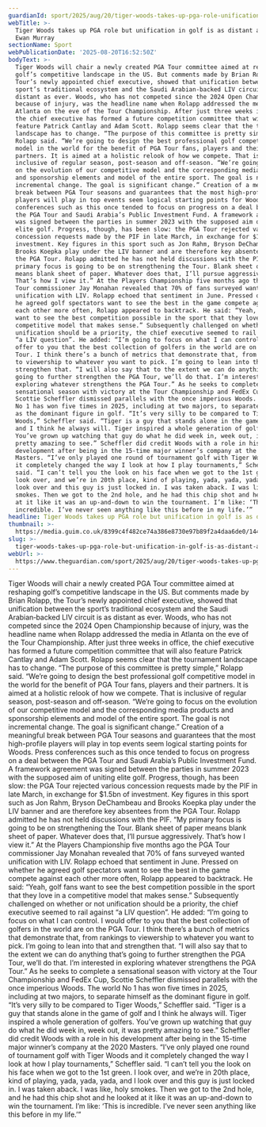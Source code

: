 ```yaml
---
guardianId: sport/2025/aug/20/tiger-woods-takes-up-pga-role-unification-golf-distant-liv
webTitle: >-
  Tiger Woods takes up PGA role but unification in golf is as distant as ever |
  Ewan Murray
sectionName: Sport
webPublicationDate: '2025-08-20T16:52:50Z'
bodyText: >-
  Tiger Woods will chair a newly created PGA Tour committee aimed at reshaping
  golf’s competitive landscape in the US. But comments made by Brian Rolapp, the
  Tour’s newly appointed chief executive, showed that unification between the
  sport’s traditional ecosystem and the Saudi Arabian‑backed LIV circuit is as
  distant as ever. Woods, who has not competed since the 2024 Open Championship
  because of injury, was the headline name when Rolapp addressed the media in
  Atlanta on the eve of the Tour Championship. After just three weeks in office,
  the chief executive has formed a future competition committee that will also
  feature Patrick Cantlay and Adam Scott. Rolapp seems clear that the tournament
  landscape has to change. “The purpose of this committee is pretty simple,”
  Rolapp said. “We’re going to design the best professional golf competitive
  model in the world for the benefit of PGA Tour fans, players and their
  partners. It is aimed at a holistic relook of how we compete. That is
  inclusive of regular season, post-season and off-season. “We’re going to focus
  on the evolution of our competitive model and the corresponding media products
  and sponsorship elements and model of the entire sport. The goal is not
  incremental change. The goal is significant change.” Creation of a meaningful
  break between PGA Tour seasons and guarantees that the most high-profile
  players will play in top events seem logical starting points for Woods. Press
  conferences such as this once tended to focus on progress on a deal between
  the PGA Tour and Saudi Arabia’s Public Investment Fund. A framework agreement
  was signed between the parties in summer 2023 with the supposed aim of uniting
  elite golf. Progress, though, has been slow: the PGA Tour rejected various
  concession requests made by the PIF in late March, in exchange for $1.5bn of
  investment. Key figures in this sport such as Jon Rahm, Bryson DeChambeau and
  Brooks Koepka play under the LIV banner and are therefore key absentees from
  the PGA Tour. Rolapp admitted he has not held discussions with the PIF. “My
  primary focus is going to be on strengthening the Tour. Blank sheet of paper
  means blank sheet of paper. Whatever does that, I’ll pursue aggressively.
  That’s how I view it.” At the Players Championship five months ago the PGA
  Tour commissioner Jay Monahan revealed that 70% of fans surveyed wanted
  unification with LIV. Rolapp echoed that sentiment in June. Pressed on whether
  he agreed golf spectators want to see the best in the game compete against
  each other more often, Rolapp appeared to backtrack. He said: “Yeah, golf fans
  want to see the best competition possible in the sport that they love in a
  competitive model that makes sense.” Subsequently challenged on whether or not
  unification should be a priority, the chief executive seemed to rail against
  “a LIV question”. He added: “I’m going to focus on what I can control. I would
  offer to you that the best collection of golfers in the world are on the PGA
  Tour. I think there’s a bunch of metrics that demonstrate that, from rankings
  to viewership to whatever you want to pick. I’m going to lean into that and
  strengthen that. “I will also say that to the extent we can do anything that’s
  going to further strengthen the PGA Tour, we’ll do that. I’m interested in
  exploring whatever strengthens the PGA Tour.” As he seeks to complete a
  sensational season with victory at the Tour Championship and FedEx Cup,
  Scottie Scheffler dismissed parallels with the once imperious Woods. The world
  No 1 has won five times in 2025, including at two majors, to separate himself
  as the dominant figure in golf. “It’s very silly to be compared to Tiger
  Woods,” Scheffler said. “Tiger is a guy that stands alone in the game of golf
  and I think he always will. Tiger inspired a whole generation of golfers.
  You’ve grown up watching that guy do what he did week in, week out, it was
  pretty amazing to see.” Scheffler did credit Woods with a role in his
  development after being in the 15-time major winner’s company at the 2020
  Masters. “I’ve only played one round of tournament golf with Tiger Woods and
  it completely changed the way I look at how I play tournaments,” Scheffler
  said. “I can’t tell you the look on his face when we got to the 1st green. I
  look over, and we’re in 20th place, kind of playing, yada, yada, yada, and I
  look over and this guy is just locked in. I was taken aback. I was like, holy
  smokes. Then we got to the 2nd hole, and he had this chip shot and he looked
  at it like it was an up-and-down to win the tournament. I’m like: ‘This is
  incredible. I’ve never seen anything like this before in my life.’”
headline: Tiger Woods takes up PGA role but unification in golf is as distant as ever
thumbnail: >-
  https://media.guim.co.uk/8399c4f482ce74a386e8730e97b89f2a4daa6de0/1444_265_2044_1635/500.jpg
slug: >-
  tiger-woods-takes-up-pga-role-but-unification-in-golf-is-as-distant-as-ever-or-ewan-murray
webUrl: >-
  https://www.theguardian.com/sport/2025/aug/20/tiger-woods-takes-up-pga-role-unification-golf-distant-liv
---
```

Tiger Woods will chair a newly created PGA Tour committee aimed at reshaping golf’s competitive landscape in the US. But comments made by Brian Rolapp, the Tour’s newly appointed chief executive, showed that unification between the sport’s traditional ecosystem and the Saudi Arabian‑backed LIV circuit is as distant as ever. Woods, who has not competed since the 2024 Open Championship because of injury, was the headline name when Rolapp addressed the media in Atlanta on the eve of the Tour Championship. After just three weeks in office, the chief executive has formed a future competition committee that will also feature Patrick Cantlay and Adam Scott. Rolapp seems clear that the tournament landscape has to change. “The purpose of this committee is pretty simple,” Rolapp said. “We’re going to design the best professional golf competitive model in the world for the benefit of PGA Tour fans, players and their partners. It is aimed at a holistic relook of how we compete. That is inclusive of regular season, post-season and off-season. “We’re going to focus on the evolution of our competitive model and the corresponding media products and sponsorship elements and model of the entire sport. The goal is not incremental change. The goal is significant change.” Creation of a meaningful break between PGA Tour seasons and guarantees that the most high-profile players will play in top events seem logical starting points for Woods. Press conferences such as this once tended to focus on progress on a deal between the PGA Tour and Saudi Arabia’s Public Investment Fund. A framework agreement was signed between the parties in summer 2023 with the supposed aim of uniting elite golf. Progress, though, has been slow: the PGA Tour rejected various concession requests made by the PIF in late March, in exchange for $1.5bn of investment. Key figures in this sport such as Jon Rahm, Bryson DeChambeau and Brooks Koepka play under the LIV banner and are therefore key absentees from the PGA Tour. Rolapp admitted he has not held discussions with the PIF. “My primary focus is going to be on strengthening the Tour. Blank sheet of paper means blank sheet of paper. Whatever does that, I’ll pursue aggressively. That’s how I view it.” At the Players Championship five months ago the PGA Tour commissioner Jay Monahan revealed that 70% of fans surveyed wanted unification with LIV. Rolapp echoed that sentiment in June. Pressed on whether he agreed golf spectators want to see the best in the game compete against each other more often, Rolapp appeared to backtrack. He said: “Yeah, golf fans want to see the best competition possible in the sport that they love in a competitive model that makes sense.” Subsequently challenged on whether or not unification should be a priority, the chief executive seemed to rail against “a LIV question”. He added: “I’m going to focus on what I can control. I would offer to you that the best collection of golfers in the world are on the PGA Tour. I think there’s a bunch of metrics that demonstrate that, from rankings to viewership to whatever you want to pick. I’m going to lean into that and strengthen that. “I will also say that to the extent we can do anything that’s going to further strengthen the PGA Tour, we’ll do that. I’m interested in exploring whatever strengthens the PGA Tour.” As he seeks to complete a sensational season with victory at the Tour Championship and FedEx Cup, Scottie Scheffler dismissed parallels with the once imperious Woods. The world No 1 has won five times in 2025, including at two majors, to separate himself as the dominant figure in golf. “It’s very silly to be compared to Tiger Woods,” Scheffler said. “Tiger is a guy that stands alone in the game of golf and I think he always will. Tiger inspired a whole generation of golfers. You’ve grown up watching that guy do what he did week in, week out, it was pretty amazing to see.” Scheffler did credit Woods with a role in his development after being in the 15-time major winner’s company at the 2020 Masters. “I’ve only played one round of tournament golf with Tiger Woods and it completely changed the way I look at how I play tournaments,” Scheffler said. “I can’t tell you the look on his face when we got to the 1st green. I look over, and we’re in 20th place, kind of playing, yada, yada, yada, and I look over and this guy is just locked in. I was taken aback. I was like, holy smokes. Then we got to the 2nd hole, and he had this chip shot and he looked at it like it was an up-and-down to win the tournament. I’m like: ‘This is incredible. I’ve never seen anything like this before in my life.’”
